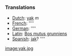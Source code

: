 ===Translations===
*[[Dutch]]: [[yak]] ''m''
*[[French]]: [[]] ''''
*[[German]]: [[]] ''''
*[[Latin]]: [[Bos mutus grunniens]]
*[[Spanish]]: [[jak]]? ''''

[[image:yak.jpg]]